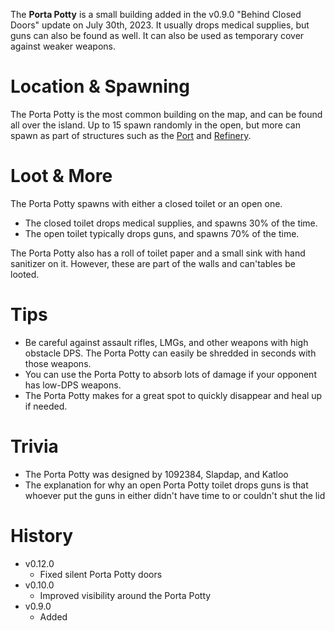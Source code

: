 The **Porta Potty** is a small building added in the v0.9.0 "Behind Closed Doors" update on July 30th, 2023. It usually drops medical supplies, but guns can also be found as well. It can also be used as temporary cover against weaker weapons.

# Location & Spawning
The Porta Potty is the most common building on the map, and can be found all over the island. Up to 15 spawn randomly in the open, but more can spawn as part of structures such as the [Port](/buildings/port) and [Refinery](/buildings/refinery). 

# Loot & More
The Porta Potty spawns with either a closed toilet or an open one.
  - The closed toilet drops medical supplies, and spawns 30% of the time.
  - The open toilet typically drops guns, and spawns 70% of the time.

The Porta Potty also has a roll of toilet paper and a small sink with hand sanitizer on it. However, these are part of the walls and can'tables be looted.

# Tips
- Be careful against assault rifles, LMGs, and other weapons with high obstacle DPS. The Porta Potty can easily be shredded in seconds with those weapons.
- You can use the Porta Potty to absorb lots of damage if your opponent has low-DPS weapons.
- The Porta Potty makes for a great spot to quickly disappear and heal up if needed.

# Trivia
- The Porta Potty was designed by 1092384, Slapdap, and Katloo
- The explanation for why an open Porta Potty toilet drops guns is that whoever put the guns in either didn't have time to or couldn't shut the lid

# History
- v0.12.0
  - Fixed silent Porta Potty doors
- v0.10.0
  - Improved visibility around the Porta Potty
- v0.9.0
  - Added
